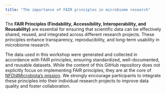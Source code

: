 ```yaml
---
title: "The importance of FAIR principles in microbiome research"
---
```


The **FAIR Principles (Findability, Accessibility, Interoperability, and Reusability)** are essential for ensuring that scientific data can be effectively shared, reused, and integrated across different research projects. These principles enhance transparency, reproducibility, and long-term usability in microbiome research.

The data used in this workshop were generated and collected in accordance with FAIR principles, ensuring standardized, well-documented, and reusable datasets. While the content of this GitHub repository does not explicitly focus on implementing FAIR principles, they are at the core of [NFDI4Microbiota's mission](https://nfdi4microbiota.de/). We strongly encourage participants to integrate these principles into their individual research projects to improve data quality and foster collaboration.